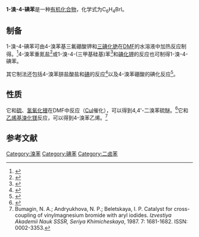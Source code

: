 {{Chembox
| Name = 
| NameEn = 1-bromo-4-iodobenzene
| ImageFile = P-bromoiodobenzene.svg
|  ImageSize = 
|  ImageAlt = 
| IUPACName = 
| IUPACNameZh = 
| OtherNames = 1-碘-4-溴苯<br>对溴碘苯
| Section1 = {{Chembox Identifiers
|   CASNo = 589-87-7
|   CASNo_Ref = {{cascite|correct|CAS}}
|   PubChem = 
|   SMILES =  Ic1ccc(Br)cc1}}
| Section2 = {{Chembox Properties
| C=6 | H=4 | I=1 | Br=1
|   Appearance = 
|   Density = 
|   MeltingPt = {{convert|91|-|92|C|K}}<ref>{{cite journal|journal=Synthetic Communications|volume=11|issue=8|language=en|issn=0039-7911|date=1981-01|pages=639–642|doi=10.1080/00397918108063637|url=http://www.tandfonline.com/doi/abs/10.1080/00397918108063637|title=Synthesis of Aryliodides from Diazonium Tetrafluoroborate in Dimethylsulfoxide|accessdate=2020-10-21|author=Attilio Citterio, Anna Arnoldi}}</ref>
|   BoilingPt = 
|   Solubility =  }}
| Section3 = {{Chembox Hazards
|   MainHazards = 
|   FlashPt = 
|   Autoignition =  }}
}}
'''1-溴-4-碘苯'''是一种[[有机化合物|有机化合物]]，化学式为C<sub>6</sub>H<sub>4</sub>BrI。

==制备==
1-溴-4-碘苯可由4-溴苯基三氟硼酸钾和[[三碘化铯|三碘化铯]]在[[N,N-二甲基甲酰胺|DMF]]的水溶液中加热反应制得。<ref>{{cite journal|journal=Tetrahedron|volume=68|issue=19|language=en|date=2012-05|pages=3738–3743|doi=10.1016/j.tet.2012.03.016|url=https://linkinghub.elsevier.com/retrieve/pii/S0040402012003341|title=Halodeboronation of organotrifluoroborates using tetrabutylammonium tribromide or cesium triiodide|accessdate=2020-10-21|author=Min-Liang Yao, George W. Kabalka, David W. Blevins, Marepally Srinivasa Reddy, Li Yong|archive-date=2018-06-29|archive-url=https://web.archive.org/web/20180629224745/https://linkinghub.elsevier.com/retrieve/pii/S0040402012003341|dead-url=no}}</ref>4-溴苯重氮盐<ref>{{cite journal|journal=Letters in Organic Chemistry|volume=15|issue=7|language=en|date=2018-06-13|pages=594–599|doi=10.2174/1570178614666170907120329|url=http://www.eurekaselect.com/155407/article|title=An Efficient Gram Scale Synthesis of Aryl Iodides from Aryl Diazofluoroborates in Water under Mild Conditions|accessdate=2020-10-21|author=Somnath S. Gholap|archive-date=2020-01-23|archive-url=https://web.archive.org/web/20200123022948/http://www.eurekaselect.com/155407/article|dead-url=no}}</ref>或1-溴-4-(三甲基硅基)苯<ref>{{cite journal|journal=Angewandte Chemie International Edition|volume=57|issue=2|language=en|date=2018-01-08|pages=442–445|doi=10.1002/anie.201711293|url=http://doi.wiley.com/10.1002/anie.201711293|title=Electrochemical Synthesis of Aryl Iodides by Anodic Iododesilylation|accessdate=2020-10-21|author=Robert Möckel, Jessica Hille, Erik Winterling, Stephan Weidemüller, Tabea Melanie Faber, Gerhard Hilt}}</ref>和[[碘化钾|碘化钾]]的反应也可制得1-溴-4-碘苯。

其它制法还包括4-溴苯肼盐酸盐和[[碘|碘]]的反应<ref>{{cite journal|journal=ACS Omega|volume=3|issue=8|language=en|issn=2470-1343|date=2018-08-31|pages=9814–9821|doi=10.1021/acsomega.8b01559|url=https://pubs.acs.org/doi/10.1021/acsomega.8b01559|title=Synthesis of Aryl Iodides from Arylhydrazines and Iodine|accessdate=2020-10-21|author=Chun-ping Dong, Kentaro Nakamura, Toshihide Taniguchi, Soichiro Mita, Shintaro Kodama, Shin-ichi Kawaguchi, Akihiro Nomoto, Akiya Ogawa, Takumi Mizuno}}</ref>以及4-溴苯硼酸的碘化反应<ref>{{cite journal|journal=RSC Advances|volume=5|issue=103|language=en|issn=2046-2069|date=2015|pages=84910–84919|doi=10.1039/C5RA18820B|url=http://xlink.rsc.org/?DOI=C5RA18820B|title=A practical and general ipso iodination of arylboronic acids using N-iodomorpholinium iodide (NIMI) as a novel iodinating agent: mild and regioselective synthesis of aryliodides|accessdate=2020-10-21|author=R. H. Tale, G. K. Toradmal, V. B. Gopula}}</ref>。

==性质==
它和[[硫|硫]]、[[氢氧化锂|氢氧化锂]]在DMF中反应（[[碘化亚铜|CuI]]催化），可以得到4,4'-二溴苯硫醚。<ref>{{cite journal|journal=Organometallics|volume=32|issue=19|language=en|issn=0276-7333|date=2013-10-14|pages=5514–5522|doi=10.1021/om400784w|url=https://pubs.acs.org/doi/10.1021/om400784w|title=Use of Base Control To Provide High Selectivity between Diaryl Thioether and Diaryl Disulfide for C–S Coupling Reactions of Aryl Halides and Sulfur and a Mechanistic Study|accessdate=2020-10-21|author=Hsing-Ying Chen, Wei-Te Peng, Ying-Hsien Lee, Yu-Lun Chang, Yen-Jen Chen, Yi-Chun Lai, Nai-Yuan Jheng, Hsuan-Ying Chen}}</ref>它和[[乙烯基溴化镁|乙烯基溴化镁]]反应，可以得到4-溴苯乙烯。<ref>Bumagin, N. A.; Andryukhova, N. P.; Beletskaya, I. P. Catalyst for cross-​coupling of vinylmagnesium bromide with aryl iodides{{ru}}. ''Izvestiya Akademii Nauk SSSR, Seriya Khimicheskaya'', 1987. 7: 1681-1682. ISSN: 0002-3353.</ref>
==参考文献==
{{reflist}}

[[Category:溴苯|Category:溴苯]]
[[Category:碘苯|Category:碘苯]]
[[Category:二卤苯|Category:二卤苯]]